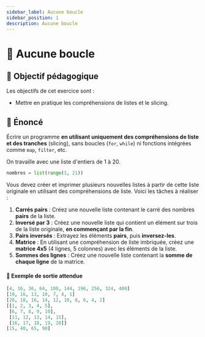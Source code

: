 ```yaml
---
sidebar_label: Aucune boucle
sidebar_position: 1
description: Aucune boucle
---
```


# 🚫 Aucune boucle

## 🎯 Objectif pédagogique

Les objectifs de cet exercice sont :

- Mettre en pratique les compréhensions de listes et le slicing.

## 📜 Énoncé

Écrire un programme **en utilisant uniquement des compréhensions de liste et
des tranches** (slicing), sans boucles (`for`, `while`) ni fonctions intégrées
comme `map`, `filter`, etc.

On travaille avec une liste d'entiers de 1 à 20.

```python
nombres = list(range(1, 21))
```

Vous devez créer et imprimer plusieurs nouvelles listes à partir de cette liste originale
en utilisant des compréhensions de liste. Voici les tâches à réaliser :

1. **Carrés pairs** : Créez une nouvelle liste contenant le carré des nombres
   **pairs** de la liste.
2. **Inversé par 3** : Créez une nouvelle liste qui contient un élément sur
   trois de la liste originale, **en commençant par la fin**.
3. **Pairs inversés** : Extrayez les éléments **pairs**, puis **inversez-les**.
4. **Matrice** : En utilisant une compréhension de liste imbriquée, créez une
   **matrice 4x5** (4 lignes, 5 colonnes) avec les éléments de la liste.
5. **Sommes des lignes** : Créez une nouvelle liste contenant la **somme de chaque
   ligne** de la matrice.

#### 📝 Exemple de sortie attendue

```python
[4, 16, 36, 64, 100, 144, 196, 256, 324, 400]
[19, 16, 13, 10, 7, 4, 1]
[20, 18, 16, 14, 12, 10, 8, 6, 4, 2]
[[1, 2, 3, 4, 5],
 [6, 7, 8, 9, 10],
 [11, 12, 13, 14, 15],
 [16, 17, 18, 19, 20]]
[15, 40, 65, 90]
```
